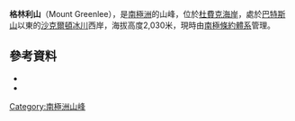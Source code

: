 {{coord|84|51|S|177|0|W|source:GNIS|display=title}}

'''格林利山'''（Mount Greenlee），是[[南極洲|南極洲]]的山峰，位於[[杜費克海岸|杜費克海岸]]，處於[[巴特斯山|巴特斯山]]以東的[[沙克爾頓冰川|沙克爾頓冰川]]西岸，海拔高度2,030米，現時由[[南極條約體系|南極條約體系]]管理。

==參考資料==
*{{cite gnis | type = antarid | id = 6006| name = Greenlee, Mount | accessdate = 2012-05-07}}
*{{usgs-gazetteer|id=6006|name=Greenlee, Mount}}

{{DEFAULTSORT:Mount Greenlee}}
[[Category:南極洲山峰|Category:南極洲山峰]]


{{DufekCoast-geo-stub}}
